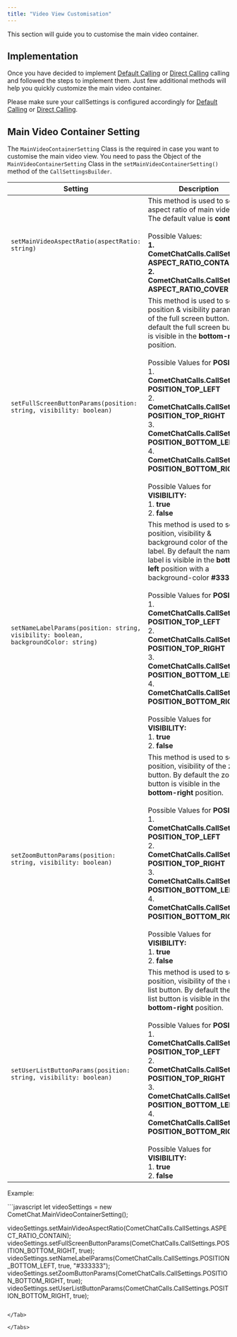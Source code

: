 ```yaml
---
title: "Video View Customisation"
---
```




This section will guide you to customise the main video container.

## Implementation

Once you have decided to implement [Default Calling](/docs/sdk/react-native/default-call) or [Direct Calling](/docs/sdk/react-native/direct-call) calling and followed the steps to implement them. Just few additional methods will help you quickly customize the main video container.

Please make sure your callSettings is configured accordingly for [Default Calling](/docs/sdk/react-native/default-call) or [Direct Calling](/docs/sdk/react-native/direct-call).

## Main Video Container Setting

The `MainVideoContainerSetting` Class is the required in case you want to customise the main video view. You need to pass the Object of the `MainVideoContainerSetting` Class in the `setMainVideoContainerSetting()` method of the `CallSettingsBuilder`.

| Setting                                                                              | Description                                                                                                                                                                                                                                                                                                                                                                                                                                                                                                                             |
| ------------------------------------------------------------------------------------ | --------------------------------------------------------------------------------------------------------------------------------------------------------------------------------------------------------------------------------------------------------------------------------------------------------------------------------------------------------------------------------------------------------------------------------------------------------------------------------------------------------------------------------------- |
| `setMainVideoAspectRatio(aspectRatio: string)`                                       | This method is used to set the aspect ratio of main video. The default value is **contain.** <br /><br />Possible Values: <br />**1. CometChatCalls.CallSettings. ASPECT\_RATIO\_CONTAIN** <br />**2. CometChatCalls.CallSettings. ASPECT\_RATIO\_COVER**                                                                                                                                                                                                                                                                                                       |
| `setFullScreenButtonParams(position: string, visibility: boolean)`                   | This method is used to set the position & visibility parameter of the full screen button. By default the full screen button is visible in the **bottom-right** position. <br /><br />Possible Values for **POSITION:** <br />1. **CometChatCalls.CallSettings. POSITION\_TOP\_LEFT** <br />2. **CometChatCalls.CallSettings. POSITION\_TOP\_RIGHT** <br />3. **CometChatCalls.CallSettings. POSITION\_BOTTOM\_LEFT** <br />4. **CometChatCalls.CallSettings. POSITION\_BOTTOM\_RIGHT**<br /><br />Possible Values for **VISIBILITY:** <br />1. **true** <br />2. **false**                           |
| `setNameLabelParams(position: string, visibility: boolean, backgroundColor: string)` | This method is used to set the position, visibility & background color of the name label. By default the name label is visible in the **bottom-left** position with a background-color **#333333**<br /><br />Possible Values for **POSITION:** <br />1. **CometChatCalls.CallSettings. POSITION\_TOP\_LEFT** <br />2. **CometChatCalls.CallSettings. POSITION\_TOP\_RIGHT** <br />3. **CometChatCalls.CallSettings. POSITION\_BOTTOM\_LEFT** <br />4. **CometChatCalls.CallSettings. POSITION\_BOTTOM\_RIGHT**<br /><br />Possible Values for **VISIBILITY:** <br />1. **true** <br />2. **false** |
| `setZoomButtonParams(position: string, visibility: boolean)`                         | This method is used to set the position, visibility of the zoom button. By default the zoom button is visible in the **bottom-right** position.<br /><br />Possible Values for **POSITION:** <br />1. **CometChatCalls.CallSettings. POSITION\_TOP\_LEFT** <br />2. **CometChatCalls.CallSettings. POSITION\_TOP\_RIGHT** <br />3. **CometChatCalls.CallSettings. POSITION\_BOTTOM\_LEFT** <br />4. **CometChatCalls.CallSettings. POSITION\_BOTTOM\_RIGHT**<br /><br />Possible Values for **VISIBILITY:** <br />1. **true** <br />2. **false**                                                    |
| `setUserListButtonParams(position: string, visibility: boolean)`                     | This method is used to set the position, visibility of the user list button. By default the user list button is visible in the **bottom-right** position.<br /><br />Possible Values for **POSITION:** <br />1. **CometChatCalls.CallSettings. POSITION\_TOP\_LEFT** <br />2. **CometChatCalls.CallSettings. POSITION\_TOP\_RIGHT** <br />3. **CometChatCalls.CallSettings. POSITION\_BOTTOM\_LEFT** <br />4. **CometChatCalls.CallSettings. POSITION\_BOTTOM\_RIGHT** <br /><br />Possible Values for **VISIBILITY:** <br />1. **true** <br />2. **false**                                         |

Example:

<Tabs>
<Tab title="JavaScript">
```javascript
let videoSettings = new CometChat.MainVideoContainerSetting();

videoSettings.setMainVideoAspectRatio(CometChatCalls.CallSettings.ASPECT_RATIO_CONTAIN);	videoSettings.setFullScreenButtonParams(CometChatCalls.CallSettings.POSITION_BOTTOM_RIGHT, true);
videoSettings.setNameLabelParams(CometChatCalls.CallSettings.POSITION_BOTTOM_LEFT, true, "#333333");
videoSettings.setZoomButtonParams(CometChatCalls.CallSettings.POSITION_BOTTOM_RIGHT, true);
videoSettings.setUserListButtonParams(CometChatCalls.CallSettings.POSITION_BOTTOM_RIGHT, true);
```

</Tab>

</Tabs>
